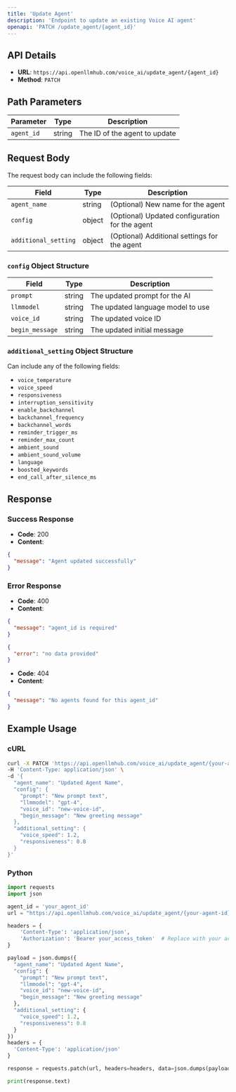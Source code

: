 ```yaml
---
title: 'Update Agent'
description: 'Endpoint to update an existing Voice AI agent'
openapi: 'PATCH /update_agent/{agent_id}'
---
```


## API Details

- **URL**: `https://api.openllmhub.com/voice_ai/update_agent/{agent_id}`
- **Method**: `PATCH`

## Path Parameters

| Parameter | Type | Description |
|-----------|------|-------------|
| `agent_id` | string | The ID of the agent to update |

## Request Body

The request body can include the following fields:

| Field | Type | Description |
|-------|------|-------------|
| `agent_name` | string | (Optional) New name for the agent |
| `config` | object | (Optional) Updated configuration for the agent |
| `additional_setting` | object | (Optional) Additional settings for the agent |

### `config` Object Structure

| Field | Type | Description |
|-------|------|-------------|
| `prompt` | string | The updated prompt for the AI |
| `llmmodel` | string | The updated language model to use |
| `voice_id` | string | The updated voice ID |
| `begin_message` | string | The updated initial message |

### `additional_setting` Object Structure

Can include any of the following fields:

- `voice_temperature`
- `voice_speed`
- `responsiveness`
- `interruption_sensitivity`
- `enable_backchannel`
- `backchannel_frequency`
- `backchannel_words`
- `reminder_trigger_ms`
- `reminder_max_count`
- `ambient_sound`
- `ambient_sound_volume`
- `language`
- `boosted_keywords`
- `end_call_after_silence_ms`

## Response

### Success Response

- **Code**: 200
- **Content**: 
```json
{
  "message": "Agent updated successfully"
}
```

### Error Response

- **Code**: 400
- **Content**:
```json
{
  "message": "agent_id is required"
}
```
```json
{
  "error": "no data provided"
}
```

- **Code**: 404
- **Content**:
```json
{
  "message": "No agents found for this agent_id"
}
```

## Example Usage

### cURL
```bash
curl -X PATCH 'https://api.openllmhub.com/voice_ai/update_agent/{your-agent-id}' \
-H 'Content-Type: application/json' \
-d '{
  "agent_name": "Updated Agent Name",
  "config": {
    "prompt": "New prompt text",
    "llmmodel": "gpt-4",
    "voice_id": "new-voice-id",
    "begin_message": "New greeting message"
  },
  "additional_setting": {
    "voice_speed": 1.2,
    "responsiveness": 0.8
  }
}'
```
### Python
```python
import requests
import json

agent_id = 'your_agent_id'
url = "https://api.openllmhub.com/voice_ai/update_agent/{your-agent-id}"

headers = {
    'Content-Type': 'application/json',
    'Authorization': 'Bearer your_access_token'  # Replace with your actual token if required
}

payload = json.dumps({
  "agent_name": "Updated Agent Name",
  "config": {
    "prompt": "New prompt text",
    "llmmodel": "gpt-4",
    "voice_id": "new-voice-id",
    "begin_message": "New greeting message"
  },
  "additional_setting": {
    "voice_speed": 1.2,
    "responsiveness": 0.8
  }
})
headers = {
  'Content-Type': 'application/json'
}

response = requests.patch(url, headers=headers, data=json.dumps(payload))

print(response.text)
```